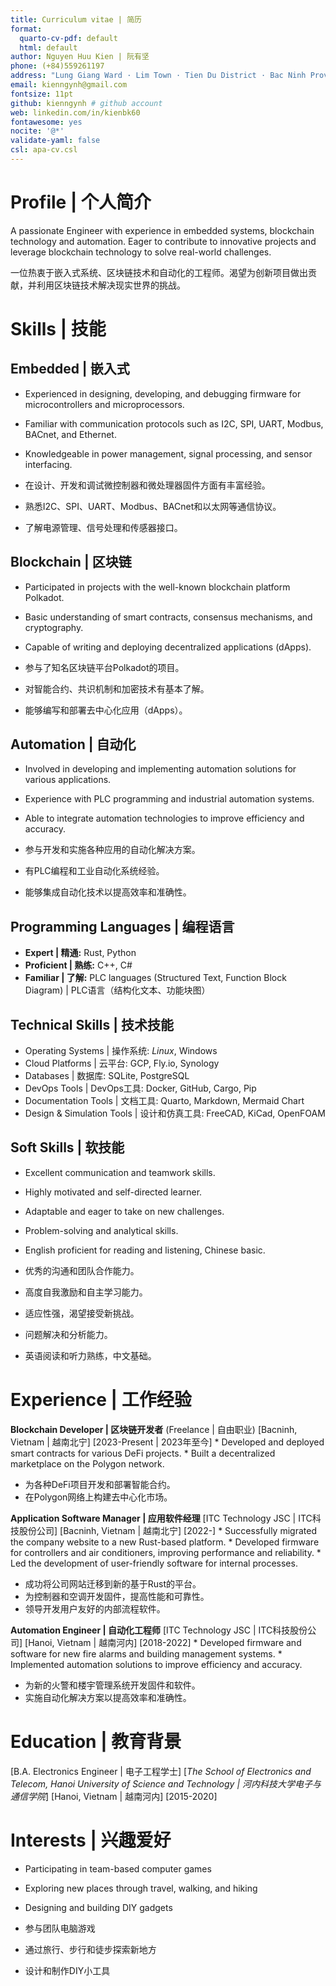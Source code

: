 ```yaml
---
title: Curriculum vitae | 简历
format:
  quarto-cv-pdf: default
  html: default
author: Nguyen Huu Kien | 阮有坚
phone: (+84)559261197
address: "Lung Giang Ward · Lim Town · Tien Du District · Bac Ninh Province · Vietnam | 越南 · 北宁省 · 仙游县 · 仙游县 · 林镇 · 陇江村 "
email: kienngynh@gmail.com
fontsize: 11pt
github: kienngynh # github account
web: linkedin.com/in/kienbk60
fontawesome: yes
nocite: '@*'
validate-yaml: false
csl: apa-cv.csl
---
```


# Profile | 个人简介
A passionate Engineer with experience in embedded systems, blockchain technology and automation. Eager to contribute to innovative projects and leverage blockchain technology to solve real-world challenges.

一位热衷于嵌入式系统、区块链技术和自动化的工程师。渴望为创新项目做出贡献，并利用区块链技术解决现实世界的挑战。

# Skills | 技能

## Embedded | 嵌入式
* Experienced in designing, developing, and debugging firmware for microcontrollers and microprocessors.
* Familiar with communication protocols such as I2C, SPI, UART, Modbus, BACnet, and Ethernet.
* Knowledgeable in power management, signal processing, and sensor interfacing.

* 在设计、开发和调试微控制器和微处理器固件方面有丰富经验。
* 熟悉I2C、SPI、UART、Modbus、BACnet和以太网等通信协议。
* 了解电源管理、信号处理和传感器接口。

## Blockchain | 区块链
* Participated in projects with the well-known blockchain platform Polkadot.
* Basic understanding of smart contracts, consensus mechanisms, and cryptography.
* Capable of writing and deploying decentralized applications (dApps).

* 参与了知名区块链平台Polkadot的项目。
* 对智能合约、共识机制和加密技术有基本了解。
* 能够编写和部署去中心化应用（dApps）。

## Automation | 自动化
* Involved in developing and implementing automation solutions for various applications.
* Experience with PLC programming and industrial automation systems.
* Able to integrate automation technologies to improve efficiency and accuracy.

* 参与开发和实施各种应用的自动化解决方案。
* 有PLC编程和工业自动化系统经验。
* 能够集成自动化技术以提高效率和准确性。

## Programming Languages | 编程语言
* **Expert | 精通:** Rust, Python
* **Proficient | 熟练:** C++, C#
* **Familiar | 了解:** PLC languages (Structured Text, Function Block Diagram) | PLC语言（结构化文本、功能块图）

## Technical Skills | 技术技能
* Operating Systems | 操作系统: *Linux*, Windows
* Cloud Platforms | 云平台: GCP, Fly.io, Synology
* Databases | 数据库: SQLite, PostgreSQL
* DevOps Tools | DevOps工具: Docker, GitHub, Cargo, Pip
* Documentation Tools | 文档工具: Quarto, Markdown, Mermaid Chart
* Design & Simulation Tools | 设计和仿真工具: FreeCAD, KiCad, OpenFOAM

## Soft Skills | 软技能
* Excellent communication and teamwork skills.
* Highly motivated and self-directed learner.
* Adaptable and eager to take on new challenges.
* Problem-solving and analytical skills.
* English proficient for reading and listening, Chinese basic.

* 优秀的沟通和团队合作能力。
* 高度自我激励和自主学习能力。
* 适应性强，渴望接受新挑战。
* 问题解决和分析能力。
* 英语阅读和听力熟练，中文基础。

# Experience | 工作经验

**Blockchain Developer | 区块链开发者** (Freelance | 自由职业)
[Bacninh, Vietnam | 越南北宁]
[2023-Present | 2023年至今]
* Developed and deployed smart contracts for various DeFi projects.
* Built a decentralized marketplace on the Polygon network.

* 为各种DeFi项目开发和部署智能合约。
* 在Polygon网络上构建去中心化市场。

**Application Software Manager | 应用软件经理**
[ITC Technology JSC | ITC科技股份公司]
[Bacninh, Vietnam | 越南北宁]
[2022-]
* Successfully migrated the company website to a new Rust-based platform.
* Developed firmware for controllers and air conditioners, improving performance and reliability.
* Led the development of user-friendly software for internal processes.

* 成功将公司网站迁移到新的基于Rust的平台。
* 为控制器和空调开发固件，提高性能和可靠性。
* 领导开发用户友好的内部流程软件。

**Automation Engineer | 自动化工程师**
[ITC Technology JSC | ITC科技股份公司]
[Hanoi, Vietnam | 越南河内]
[2018-2022]
* Developed firmware and software for new fire alarms and building management systems.
* Implemented automation solutions to improve efficiency and accuracy.

* 为新的火警和楼宇管理系统开发固件和软件。
* 实施自动化解决方案以提高效率和准确性。

# Education | 教育背景
[B.A. Electronics Engineer | 电子工程学士]
[*The School of Electronics and Telecom, Hanoi University of Science and Technology | 河内科技大学电子与通信学院*]
[Hanoi, Vietnam | 越南河内]
[2015-2020]

# Interests | 兴趣爱好
* Participating in team-based computer games
* Exploring new places through travel, walking, and hiking
* Designing and building DIY gadgets

* 参与团队电脑游戏
* 通过旅行、步行和徒步探索新地方
* 设计和制作DIY小工具
